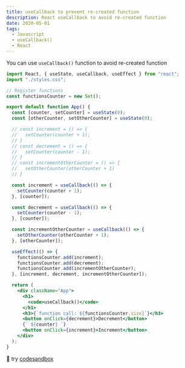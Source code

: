 ```yaml
---
title: useCallback to prevent re-created function
description: React useCallback to avoid re-created function
date: 2020-05-01
tags:
  - Javascript
  - useCallback()
  - React
---
```


You can use `useCallback()` function to avoid re-created function

```jsx
import React, { useState, useCallback, useEffect } from "react";
import "./styles.css";

// Register functions
const functionsCounter = new Set();

export default function App() {
  const [counter, setCounter] = useState(0);
  const [otherCounter, setOtherCounter] = useState(0);

  // const increment = () => {
  //   setCounter(counter + 1);
  // }
  // const decrement = () => {
  //   setCounter(counter - 1);
  // }
  // const incrementOtherCounter = () => {
  //   setOtherCounter(otherCounter + 1)
  // }

  const increment = useCallback(() => {
    setCounter(counter + 1);
  }, [counter]);

  const decrement = useCallback(() => {
    setCounter(counter - 1);
  }, [counter]);

  const incrementOtherCounter = useCallback(() => {
    setOtherCounter(otherCounter + 1);
  }, [otherCounter]);

  useEffect(() => {
    functionsCounter.add(increment);
    functionsCounter.add(decrement);
    functionsCounter.add(incrementOtherCounter);
  }, [increment, decrement, incrementOtherCounter]);

  return (
    <div className="App">
      <h1>
        <code>useCallback()</code>
      </h1>
      <h3>{`function call: ${functionsCounter.size}`}</h3>
      <button onClick={decrement}>Decrement</button>
      {` ${counter} `}
      <button onClick={increment}>Increment</button>
    </div>
  );
}
```

🚀 try [codesandbox](https://codesandbox.io/s/usecallback-k8zzs)
